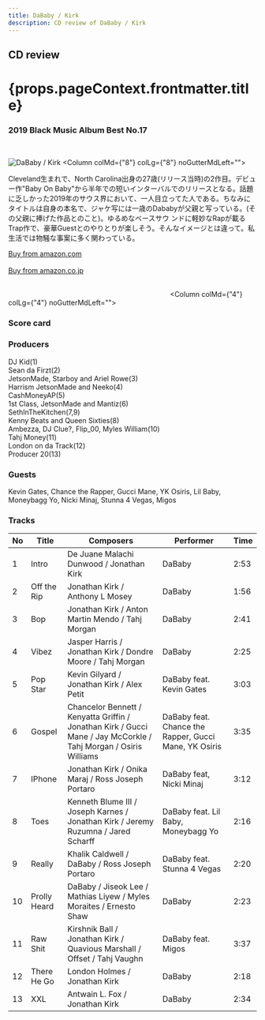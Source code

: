 ```yaml
---
title: DaBaby / Kirk
description: CD review of DaBaby / Kirk
---
```


<h2>CD review</h2>
<h1 className="h1--no--margin">{props.pageContext.frontmatter.title}</h1>
<h3><Link to="/best50/2019/">2019 Black Music Album Best No.17</Link></h3>

<br/>
<Row  className="image-card-group">
	<Column colMd={"4"} colLg={"4"} noGutterMdLeft="">
       <ImageCard>

![DaBaby / Kirk](../../images/cd/dababy1L.jpg) 
</ImageCard>
	</Column>
	<Column colMd={"8"} colLg={"8"} noGutterMdLeft="">
	<p>
	Cleveland生まれで、North Carolina出身の27歳(リリース当時)の2作目。デビュー作"Baby On Baby"から半年での短いインターバルでのリリースとなる。話題に乏しかった2019年のサウス界において、一人目立ってた人である。ちなみにタイトルは自身の本名で、ジャケ写には一歳のDababyが父親と写っている。(その父親に捧げた作品とのこと)。ゆるめなベースサウ
	ンドに軽妙なRapが載るTrap作で、豪華Guestとのやりとりが楽しそう。そんなイメージとは違って。私生活では物騒な事案に多く関わっている。</p>
	<a href="https://amzn.to/36LdTKj">Buy from amazon.com</a>
	<br/>  
	<a href="https://amzn.to/2Bjogtl">Buy from amazon.co.jp</a>
	<br/>
	<a style="display:inline-block;overflow:hidden;background:url(https://linkmaker.itunes.apple.com/ja-jp/lockup.svg?releaseDate=2019-09-27&kind=album&bubble=apple_music&style=mono-black) no-repeat;width:180px;height:45px;" href="https://geo.music.apple.com/jp/album/kirk/1480804964?mt=1&app=music&ls=1&at=11lcug"></a>
	<a style="display:inline-block;overflow:hidden;background:url(https://linkmaker.itunes.apple.com/ja-jp/badge-lrg.svg?releaseDate=2019-09-27T00:00:00Z&kind=album&bubble=itunes_music) no-repeat;width:140px;height:45px;" href="https://geo.music.apple.com/jp/album/kirk/1480804964?app=itunes&at=11lcug"></a>
</Column>
</Row>
<Row >
	<Column colMd={"4"} colLg={"4"} noGutterMdLeft="">
<div>
    <h3>Score card</h3>
	<SliderJS1 value="2" />
    <SliderJS2 value="3" />
	<SliderJS3 value="1" />
    <SliderJS4 value="8" />
</div>
</Column>
<Column colMd={"8"} colLg={"8"} noGutterMdLeft="">
<div>
<h3>Producers</h3>
<p>
DJ Kid(1)
<br/>Sean da Firzt(2)
<br/>JetsonMade, Starboy and Ariel Rowe(3)
<br/>Harrism JetsonMade and Neeko(4)
<br/>CashMoneyAP(5)
<br/>1st Class, JetsonMade and Mantiz(6)
<br/>SethInTheKitchen(7,9)
<br/>Kenny Beats and Queen Sixties(8)
<br/>Ambezza, DJ Clue?, Flip_00, Myles William(10)
<br/>Tahj Money(11)
<br/>London on da Track(12)
<br/>Producer 20(13)
</p>
<h3>Guests</h3>
<p>
Kevin Gates, Chance the Rapper, Gucci Mane, YK Osiris, Lil Baby, Moneybagg Yo, Nicki Minaj, Stunna 4 Vegas, Migos
</p>
</div>
</Column>
</Row>

<h3>Tracks</h3>

| No  |	Title	     |	Composers	                                                                                                    |	Performer	                                        | Time |
| --- |	------------ | ---------------------------------------------------------------------------------------------------------------- |------------------------------------------------------ | ---- |
| 1   |	Intro	     | De Juane Malachi Dunwood / Jonathan Kirk	                                                                        | DaBaby                                                | 2:53 |
| 2	  |	Off the Rip	 | Jonathan Kirk / Anthony L Mosey	                                                                                | DaBaby                                                | 1:56 |
| 3	  |	Bop	         | Jonathan Kirk / Anton Martin Mendo / Tahj Morgan	                                                                | DaBaby                                                | 2:41 |
| 4	  |	Vibez	     | Jasper Harris / Jonathan Kirk / Dondre Moore / Tahj Morgan	                                                    | DaBaby                                                | 2:25 |
| 5	  |	Pop Star	 | Kevin Gilyard / Jonathan Kirk / Alex Petit	                                                                    | DaBaby feat. Kevin Gates	                            | 3:03 |
| 6	  |	Gospel	     | Chancelor Bennett / Kenyatta Griffin / Jonathan Kirk / Gucci Mane / Jay McCorkle / Tahj Morgan / Osiris Williams	| DaBaby feat. Chance the Rapper, Gucci Mane, YK Osiris	| 3:35 |
| 7	  |	IPhone	     | Jonathan Kirk / Onika Maraj / Ross Joseph Portaro	                                                            | DaBaby feat, Nicki Minaj	                            | 3:12 |
| 8	  |	Toes	     | Kenneth Blume III / Joseph Karnes / Jonathan Kirk / Jeremy Ruzumna / Jared Scharff	                            | DaBaby feat. Lil Baby, Moneybagg Yo                   | 2:16 |
| 9	  |	Really	     | Khalik Caldwell / DaBaby / Ross Joseph Portaro	                                                                | DaBaby feat. Stunna 4 Vegas	                        | 2:20 |
| 10  |	Prolly Heard | DaBaby / Jiseok Lee / Mathias Liyew / Myles Moraites / Ernesto Shaw	                                            | DaBaby	                                            | 2:23 |
| 11  |	Raw Shit	 | Kirshnik Ball / Jonathan Kirk / Quavious Marshall / Offset / Tahj Vaughn	                                        | DaBaby feat. Migos	                                | 3:37 |
| 12  |	There He Go	 | London Holmes / Jonathan Kirk	                                                                                | DaBaby	                                            | 2:18 |
| 13  |	XXL	         | Antwain L. Fox / Jonathan Kirk	                                                                                | DaBaby	                                            | 2:34 |
